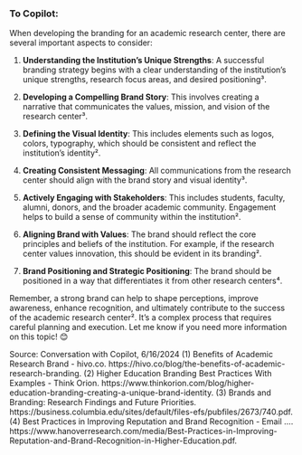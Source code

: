 

### To Copilot:

When developing the branding for an academic research center, there are several important aspects to consider:

1. **Understanding the Institution's Unique Strengths**: A successful branding strategy begins with a clear understanding of the institution's unique strengths, research focus areas, and desired positioning³.

2. **Developing a Compelling Brand Story**: This involves creating a narrative that communicates the values, mission, and vision of the research center³.

3. **Defining the Visual Identity**: This includes elements such as logos, colors, typography, which should be consistent and reflect the institution's identity².

4. **Creating Consistent Messaging**: All communications from the research center should align with the brand story and visual identity³.

5. **Actively Engaging with Stakeholders**: This includes students, faculty, alumni, donors, and the broader academic community. Engagement helps to build a sense of community within the institution².

6. **Aligning Brand with Values**: The brand should reflect the core principles and beliefs of the institution. For example, if the research center values innovation, this should be evident in its branding².

7. **Brand Positioning and Strategic Positioning**: The brand should be positioned in a way that differentiates it from other research centers⁴.

Remember, a strong brand can help to shape perceptions, improve awareness, enhance recognition, and ultimately contribute to the success of the academic research center². It's a complex process that requires careful planning and execution. Let me know if you need more information on this topic! 😊

Source: Conversation with Copilot, 6/16/2024
(1) Benefits of Academic Research Brand - hivo.co. https://hivo.co/blog/the-benefits-of-academic-research-branding.
(2) Higher Education Branding Best Practices With Examples - Think Orion. https://www.thinkorion.com/blog/higher-education-branding-creating-a-unique-brand-identity.
(3) Brands and Branding: Research Findings and Future Priorities. https://business.columbia.edu/sites/default/files-efs/pubfiles/2673/740.pdf.
(4) Best Practices in Improving Reputation and Brand Recognition - Email .... https://www.hanoverresearch.com/media/Best-Practices-in-Improving-Reputation-and-Brand-Recognition-in-Higher-Education.pdf.